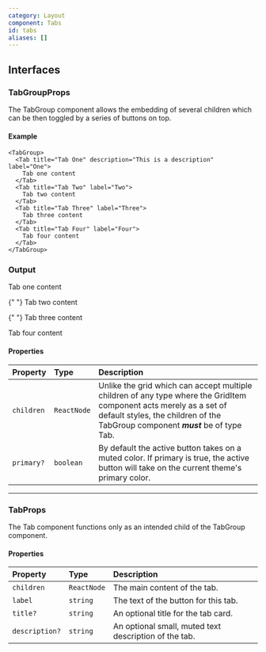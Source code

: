 ```yaml
---
category: Layout
component: Tabs
id: tabs
aliases: []
---
```


## Interfaces

### TabGroupProps

The TabGroup component allows the embedding of several children which can be then toggled by a series of buttons on top.

#### Example

```tsx
<TabGroup>
  <Tab title="Tab One" description="This is a description" label="One">
    Tab one content
  </Tab>
  <Tab title="Tab Two" label="Two">
    Tab two content
  </Tab>
  <Tab title="Tab Three" label="Three">
    Tab three content
  </Tab>
  <Tab title="Tab Four" label="Four">
    Tab four content
  </Tab>
</TabGroup>
```

### Output

<TabGroup>
  <Tab title="Tab One" description="This is a description" label="One">
    Tab one content
  </Tab>

{" "}
<Tab title="Tab Two" label="Two">
  Tab two content
</Tab>

{" "}
<Tab title="Tab Three" label="Three">
  Tab three content
</Tab>

  <Tab title="Tab Four" label="Four">
    Tab four content
  </Tab>
</TabGroup>

#### Properties

| Property   | Type        | Description                                                                                                                                                                                           |
| :--------- | :---------- | :---------------------------------------------------------------------------------------------------------------------------------------------------------------------------------------------------- |
| `children` | `ReactNode` | Unlike the grid which can accept multiple children of any type where the GridItem component acts merely as a set of default styles, the children of the TabGroup component **_must_** be of type Tab. |
| `primary?` | `boolean`   | By default the active button takes on a muted color. If primary is true, the active button will take on the current theme's primary color.                                                            |

---

### TabProps

The Tab component functions only as an intended child of the TabGroup component.

#### Properties

| Property       | Type        | Description                                           |
| :------------- | :---------- | :---------------------------------------------------- |
| `children`     | `ReactNode` | The main content of the tab.                          |
| `label`        | `string`    | The text of the button for this tab.                  |
| `title?`       | `string`    | An optional title for the tab card.                   |
| `description?` | `string`    | An optional small, muted text description of the tab. |


